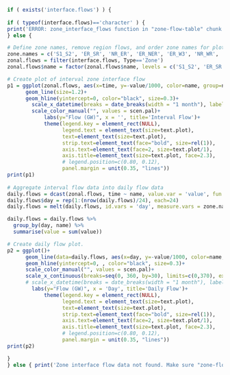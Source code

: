 
```r

if ( exists('interface.flows') ) {
  
if ( typeof(interface.flows)=='character' ) { 
print('ERROR: zone_interface_flows function in "zone-flow-table" chunk not returning correct results.')
} else {

# Define zone names, remove region flows, and order zone names for plotting.
zone.names = c('S1_S2', 'ER_SR', 'NR_ER', 'ER_NER', 'ER_W3', 'NR_WR', 'WR_SR') 
zonal.flows = filter(interface.flows, Type=='Zone') 
zonal.flows$name = factor(zonal.flows$name, levels = c('S1_S2', 'ER_SR', 'NR_ER', 'ER_NER', 'ER_W3', 'NR_WR', 'WR_SR')) 

# Create plot of interval zone interface flow
p1 = ggplot(zonal.flows, aes(x=time, y=-value/1000, color=name, group=name))+
      geom_line(size=1.2)+
      geom_hline(yintercept=0, color="black", size=0.3)+
        scale_x_datetime(breaks = date_breaks(width = "1 month"), labels = date_format("%b"), expand = c(0, 0))+
        scale_color_manual("", values = scen.pal)+
            labs(y="Flow (GW)", x = '', title='Interval Flow')+
            theme(legend.key = element_rect(NULL),
                  legend.text = element_text(size=text.plot),
                  text=element_text(size=text.plot),
                  strip.text=element_text(face="bold", size=rel(1)),
                  axis.text=element_text(face=2, size=text.plot/1),
                  axis.title=element_text(size=text.plot, face=2.3),
                  # legend.position=c(0.80, 0.12),
                  panel.margin = unit(0.35, "lines"))
print(p1)
 
# Aggregate interval flow data into daily flow data
daily.flows = dcast(zonal.flows, time ~ name, value.var = 'value', fun.aggregate=mean)
daily.flows$day = rep(1:(nrow(daily.flows)/24), each=24)
daily.flows = melt(daily.flows, id.vars = 'day', measure.vars = zone.names, variable.name = 'name')

daily.flows = daily.flows %>%
  group_by(day, name) %>%
  summarise(value = sum(value))

# Create daily flow plot.
p2 = ggplot()+
      geom_line(data=daily.flows, aes(x=day, y=-value/1000, color=name, group=name), size=1.2)+
      geom_hline(yintercept=0, , color="black", size=0.3)+
      scale_color_manual("", values = scen.pal)+
      scale_x_continuous(breaks=seq(0, 360, by=30), limits=c(0,370), expand=c(0,0))+
      # scale_x_datetime(breaks = date_breaks(width = "1 month"), labels = date_format("%b %d\n%I %p"), expand = c(0, 0))+
        labs(y="Flow (GW)", x = 'Day', title='Daily Flow')+
            theme(legend.key = element_rect(NULL),
                  legend.text = element_text(size=text.plot),
                  text=element_text(size=text.plot),
                  strip.text=element_text(face="bold", size=rel(1)),
                  axis.text=element_text(face=2, size=text.plot/1),
                  axis.title=element_text(size=text.plot, face=2.3),
                  # legend.position=c(0.80, 0.12),
                  panel.margin = unit(0.35, "lines"))
print(p2)

}
} else { print('Zone interface flow data not found. Make sure "zone-flow-table" chunk is running.')  }
```
